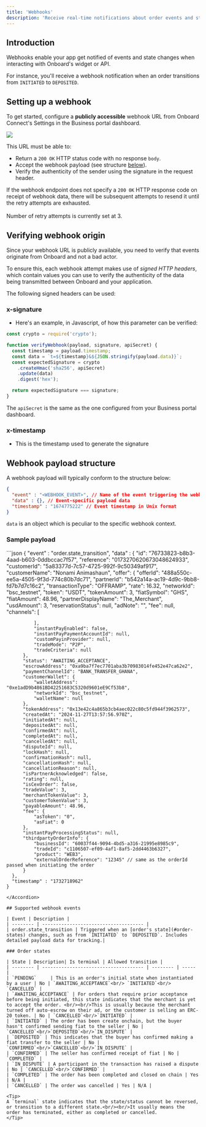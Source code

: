 ```yaml
---
title: 'Webhooks'
description: 'Receive real-time notifications about order events and state changes'
---
```


## Introduction

Webhooks enable your app get notified of events and state changes when interacting with Onboard's widget or API.

For instance, you'll receive a webhook notification when an order transitions from `INITIATED` to `DEPOSITED`.

## Setting up a webhook

To get started, configure a **publicly accessible** webhook URL from Onboard Connect's Settings in the Business portal dashboard.

<Frame>
    <img src="https://i.imgur.com/L2ifnr8.png" style={{ borderRadius: '0.5rem' }} />
</Frame>

This URL must be able to:

- Return a `200 OK` HTTP status code with no response `body`.
- Accept the webhook payload (see structure [below](#webhook-payload-structure)).
- Verify the authenticity of the sender using the signature in the request header.

<Warning>If the webhook endpoint does not specify a `200 0K` HTTP response code on receipt of webhook data, there will be subsequent attempts to resend it until the retry attempts are exhausted.<br/><br/>Number of retry attempts is currently set at 3.</Warning>

## Verifying webhook origin

Since your webhook URL is publicly available, you need to verify that events originate from Onboard and not a bad actor.

To ensure this, each webhook attempt makes use of *signed HTTP headers*, which contain values you can use to verify the authenticity of the data being transmitted between Onboard and your application.

The following signed headers can be used:

### x-signature

- Here's an example, in Javascript, of how this parameter can be verified:

```javascript
const crypto = require('crypto');

function verifyWebhook(payload, signature, apiSecret) {
  const timestamp = payload.timestamp;
  const data = `t=${timestamp}&${JSON.stringify(payload.data)}`;
  const expectedSignature = crypto
    .createHmac('sha256', apiSecret)
    .update(data)
    .digest('hex');

  return expectedSignature === signature;
}
```

<Tip>The `apiSecret` is the same as the one configured from your Business portal dashboard.</Tip>

### x-timestamp
- This is the timestamp used to generate the signature

## Webhook payload structure
A webhook payload will typically conform to the structure below:

```json
{
  "event" : "<WEBHOOK_EVENT>", // Name of the event triggering the webhook
  "data" : {}, // Event-specific payload data
  "timestamp" : "1674775222" // Event timestamp in Unix format
}
```

<Tip>`data` is an object which is peculiar to the specific webhook context.</Tip>

### Sample payload

<Accordion title="order.state_transition">
  ```json
    {
      "event" : "order.state_transition",
      "data" : {
          "id": "76733823-b8b3-4aad-b603-0ddbccac7f57",
          "reference": "0173270620673048624933",
          "customerId": "5a83377d-7c57-4725-992f-9c50349af917",
          "customerName": "Nonami Animashaun",
          "offer": {
              "offerId": "488a550c-ee5a-4505-9f3d-774c80b7dc71",
              "partnerId": "b542a14a-ac19-4d9c-9bb8-fd7b7d7c16c2",
              "transactionType": "OFFRAMP",
              "rate": 16.32,
              "networkId": "bsc_testnet",
              "token": "USDT",
              "tokenAmount": 3,
              "fiatSymbol": "GHS",
              "fiatAmount": 48.96,
              "partnerDisplayName": "The_Merchant",
              "usdAmount": 3,
              "reservationStatus": null,
              "adNote": "",
              "fee": null,
              "channels": [

              ],
              "instantPayEnabled": false,
              "instantPayPaymentAccountId": null,
              "customPayinProvider": null,
              "tradeMode": "P2P",
              "tradeCriteria": null
          },
          "status": "AWAITING_ACCEPTANCE",
          "escrowAddress": "0xa9ba7f7ec7701aba3b70983014fe452e47ca62e2",
          "paymentChannelId": "BANK_TRANSFER_GHANA",
          "customerWallet": {
              "walletAddress": "0xe1adD9b4861BD42251683C5320d9601eE9Cf53b8",
              "networkId": "bsc_testnet",
              "walletName": null
          },
          "tokenAddress": "0x13e42c4a865b3cb4aec022c80c5fd944f3962573",
          "createdAt": "2024-11-27T13:57:56.970Z",
          "initiatedAt": null,
          "depositedAt": null,
          "confirmedAt": null,
          "completedAt": null,
          "cancelledAt": null,
          "disputeId": null,
          "lockHash": null,
          "confirmationHash": null,
          "cancellationHash": null,
          "cancellationReason": null,
          "isPartnerAcknowledged": false,
          "rating": null,
          "isCexOrder": false,
          "tradeValue": 3,
          "merchantTokenValue": 3,
          "customerTokenValue": 3,
          "payableAmount": 48.96,
          "fee": {
              "asToken": "0",
              "asFiat": 0
          },
          "instantPayProcessingStatus": null,
          "thirdpartyOrderInfo": {
              "businessId": "60037f44-9094-4bd5-a316-21995e8985c9",
              "tradeId": "c1106507-ef09-4af1-8af5-2dd4463b6327",
              "product": "WEB3",
              "externalOrderReference": "12345" // same as the orderId passed when initiating the order
          }
      },
      "timestamp" : "1732718962"
    }
  ```
</Accordion>

## Supported webhook events

| Event | Description |
| -------- | ------------------------------------- |
| order.state_transition | Triggered when an [order's state](#order-states) changes, such as from `INITIATED` to `DEPOSITED`. Includes detailed payload data for tracking.|

### Order states

| State | Description| Is terminal | Allowed transition |
| -------- | ------------------------------------- | -------- | ----- |
| `PENDING`     | This is an order's initial state when instantiated by a user | No | `AWAITING_ACCEPTANCE`<br/> `INITIATED`<br/> `CANCELLED` |
| `AWAITING_ACCEPTANCE` | For orders that require prior acceptance before being initiated, this state indicates that the merchant is yet to accept the order. <br/><br/>This is usually because the merchant turned off auto-escrow on their ad, or the customer is selling an ERC-20 token. | No | `CANCELLED`<br/>`INITIATED` |
| `INITIATED` | The order has been create onchain, but the buyer hasn't confirmed sending fiat to the seller | No | `CANCELLED`<br/>`DEPOSITED`<br/>`IN_DISPUTE` |
| `DEPOSITED` | This indicates that the buyer has confirmed making a fiat transfer to the seller | No | `CONFIRMED`<br/>`CANCELLED`<br/>`IN_DISPUTE` |
| `CONFIRMED` | The seller has confirmed receipt of fiat | No | `COMPLETED` |
| `IN_DISPUTE` | A participant in the transaction has raised a dispute | No | `CANCELLED`<br/>`CONFIRMED` |
| `COMPLETED` | The order has been completed and closed on chain | Yes | N/A |
| `CANCELLED` | The order was cancelled | Yes | N/A |

<Tip>
A `terminal` state indicates that the state/status cannot be reversed, or transition to a different state.<br/><br/>It usually means the order has terminated, either as completed or cancelled.
</Tip>

